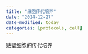 ```yaml
---
title: "细胞传代培养"
date: "2024-12-27"
date-modified: today
categories: [protocols, cell]
---
```


贴壁细胞的传代培养